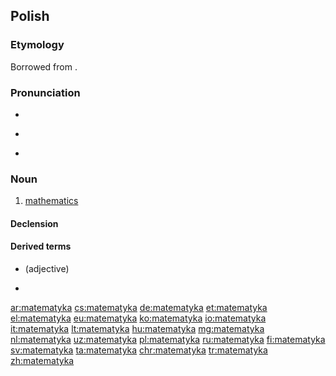 ==Polish==
{{wikipedia|lang=pl}}

===Etymology===
Borrowed from {{der|pl|la|mathematica||mathematics}}.

===Pronunciation===
* {{IPA|[matɛˈmatɨka]|lang=pl}}
* {{a|colloquial}} {{IPA|[matɛmaˈtɨka]|lang=pl}}
* {{audio|Pl-matematyka.ogg|Audio|lang=pl}}

===Noun===
{{pl-noun|f}}

# [[mathematics]]

====Declension====
{{pl-decl-noun
|matematyka|matematyki
|matematyki|matematyk
|matematyce|matematykom
|matematykę|matematyki
|matematyką|matematykami
|matematyce|matematykach
|matematyko|matematyki
}}

====Derived terms====
* {{l|pl|matematyczny}} (adjective)
* {{l|pl|matematyk}}

[[ar:matematyka]]
[[cs:matematyka]]
[[de:matematyka]]
[[et:matematyka]]
[[el:matematyka]]
[[eu:matematyka]]
[[ko:matematyka]]
[[io:matematyka]]
[[it:matematyka]]
[[lt:matematyka]]
[[hu:matematyka]]
[[mg:matematyka]]
[[nl:matematyka]]
[[uz:matematyka]]
[[pl:matematyka]]
[[ru:matematyka]]
[[fi:matematyka]]
[[sv:matematyka]]
[[ta:matematyka]]
[[chr:matematyka]]
[[tr:matematyka]]
[[zh:matematyka]]